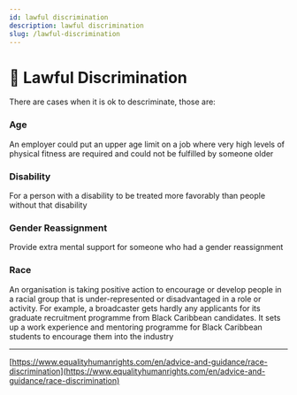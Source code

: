 ```yaml
---
id: lawful discrimination
description: lawful discrimination
slug: /lawful-discrimination
---
```


# 📜 Lawful Discrimination


There are cases when it is ok to descriminate, those are:

### Age

An employer could put an upper age limit on a job where very high levels of physical fitness are required and could not be fulfilled by someone older

### Disability

For a person with a disability to be treated more favorably than people without that disability

### Gender Reassignment

Provide extra mental support for someone who had a gender reassignment

### Race

An organisation is taking positive action to encourage or develop people in a racial group that is under-represented or disadvantaged in a role or activity.
For example, a broadcaster gets hardly any applicants for its graduate recruitment programme from Black Caribbean candidates. It sets up a work experience and mentoring programme for Black Caribbean students to encourage
them into the industry

---

[https://www.equalityhumanrights.com/en/advice-and-guidance/race-discrimination](https://www.equalityhumanrights.com/en/advice-and-guidance/race-discrimination)
